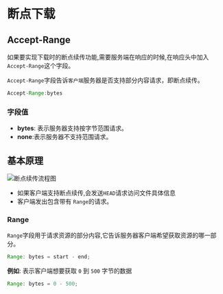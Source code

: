 # 断点下载

## Accept-Range

如果要实现下载时的断点续传功能,需要服务端在响应的时候,在响应头中加入`Accept-Range`这个字段。

`Accept-Range`字段告诉`客户端`服务器是否支持部分内容请求，即断点续传。

```javascript
Accept-Range:bytes
```

### 字段值

- **bytes**: 表示服务器支持按字节范围请求。
- **none**:表示服务器不支持范围请求。

## 基本原理

![断点续传流程图](./images/Snipaste_2024-09-01_17-49-22.png)

- 如果客户端支持断点续传,会发送`HEAD`请求访问文件具体信息
- 客户端发出包含带有 `Range`的请求。

### Range

`Range`字段用于请求资源的部分内容,它告诉服务器客户端希望获取资源的哪一部分。

```javascript
Range: bytes = start - end;
```

**例如**: 表示客户端想要获取 `0` 到 `500` 字节的数据

```javascript
Range: bytes = 0 - 500;
```
